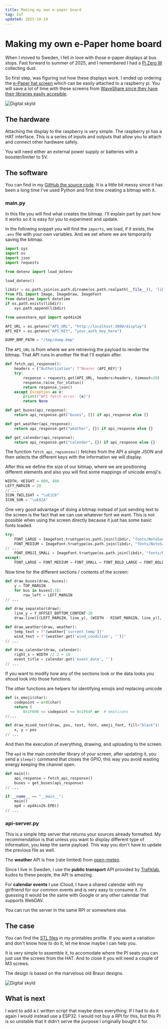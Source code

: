 ```yaml
---
title: Making my own e-paper board
tag: IoT
updated: 2025-10-19
---
```


# Making my own e-Paper home board

When I moved to Sweden, I fell in love with those e-paper displays at bus stops. Fast forward to summer of 2025, and I remembered I had a [Pi Zero W](https://www.electrokit.com/raspberry-pi-zero-2-w) collecting dust.

So first step, was figuring out how these displays work. I ended up ordering the [e-Paper hat screen](https://www.electrokit.com/2.7e-papper-hat-svart/vit) which can be easily attached to a raspberry pi. You will save a lot of time with these screens from [WaveShare since they have their libraries easily accesible](https://github.com/waveshareteam/e-Paper).

![Digital skyld](/notes-imgs/2025-10-19-skyld.jpeg)

## The hardware

Attaching the display to the raspberry is very simple. The raspberry pi has a HAT interface. This is a series of inputs and outputs that allow you to attach and connect other hardware safely.

You will need either an external power supply or batteries with a booster/limiter to 5V.

## The software

You can find in my [GitHub the source code](https://github.com/fede/diy-digital-skylt). It is a little bit messy since it has been a long time I've used Python and first time creating a bitmap with it.

### main.py

In this file you will find what creates the bitmap. I'll explain part by part how it works so it is easy for you to experiment and update.

In the following snippet you will find the `imports`, we load, if it exists, the `.env` file with your own variables. And we set where we are temporarily saving the bitmap.

```python
import sys
import os
import json
import requests

from dotenv import load_dotenv

load_dotenv()

libdir = os.path.join(os.path.dirname(os.path.realpath(__file__)), 'lib')
from PIL import Image, ImageDraw, ImageFont
from datetime import datetime
if os.path.exists(libdir):
    sys.path.append(libdir)

from waveshare_epd import epd4in26

API_URL = os.getenv("API_URL", "http://localhost:3000/display")
API_KEY = os.getenv("API_KEY", "your_auth_key_here")

DUMP_BMP_PATH = "/tmp/dump.bmp"
```

The `API_URL` is from where we are retrieving the payload to render the bitmap. That API runs in another file that I'll explain after.

```python
def fetch_api_response():
    headers = {"Authorization": f"Bearer {API_KEY}"}
    try:
        response = requests.get(API_URL, headers=headers, timeout=20)
        response.raise_for_status()
        return response.json()
    except Exception as e:
        print(f"API fetch error: {e}")
        return None

def get_buses(api_response):
    return api_response.get("buses", []) if api_response else []

def get_weather(api_response):
    return api_response.get("weather", {}) if api_response else {}

def get_calendar(api_response):
    return api_response.get("calendar", {}) if api_response else {}
```

The function `fetch_api_repsonses()` fetches from the API a single JSON and then selects the different keys with the information we will display.

After this we define the size of our bitmap, where we are positioning different elements and also you will find some mappings of unicode emoji's.

```python
WIDTH, HEIGHT = 800, 480
LEFT_MARGIN = 20
// ...
ICON_TWILIGHT = "\uE1C6"
ICON_SUN = "\uE81A"
```

One very good advantage of doing a bitmap instead of just sending text to the screen is the fact that we can use whatever font we want. This is not possible when using the screen directly because it just has some basic fonts loaded.

```python
try:
    FONT_LARGE = ImageFont.truetype(os.path.join(libdir, "fonts/NotoSans-Regular.ttf"), 42)
    FONT_MEDIUM = ImageFont.truetype(os.path.join(libdir, "fonts/NotoSans-Regular.ttf"), 34)
// ...
    FONT_EMOJI_SMALL = ImageFont.truetype(os.path.join(libdir, "fonts/NotoEmoji-VariableFont_wght.ttf"), 30)
except:
    FONT_LARGE = FONT_MEDIUM = FONT_SMALL = FONT_BOLD_LARGE = FONT_BOLD_MEDIUM = FONT_BOLD_SMALL = ICON_LARGE = ICON_MEDIUM = ICON_SMALL = ImageFont.load_default()
```

Now time for the different sections / contents of the screen:

```python
def draw_buses(draw, buses):
    y = TOP_MARGIN
    for bus in buses[:3]:
        row_left = LEFT_MARGIN
// ...

def draw_separator(draw):
    line_y = Y_OFFSET_BOTTOM_CONTENT-20
    draw.line([(LEFT_MARGIN, line_y), (WIDTH - RIGHT_MARGIN, line_y)], fill="black", width=2)

def draw_weather(draw, weather):
    temp_text = f"{weather['current_temp']}"
    wind_text = f"{weather.get('wind_condition', '')}"
// ...

def draw_calendar(draw, calendar):
    right_x = WIDTH // 2 + 10
    event_title = calendar.get('event_date', '')
// ...

```

If you want to modify how any of the sections look or the data looks you shoud look into those functions.

The other functions are helpers for identifying emojis and replacing unicode

```python
def is_emoji(char):
    codepoint = ord(char)
    return (
        0x1F600 <= codepoint <= 0x1F64F or  # emoticons
//...

def draw_mixed_text(draw, pos, text, font, emoji_font, fill="black"):
    x, y = pos
// ...

```

And then the execution of everything, drawing, and uploading to the screen.

The `epd` is the main controller library of your screen, after updating it, you send a `sleep()` command that closes the GPIO, this way you avoid wasting energy keeping the channel open.

```python
def main():
    api_response = fetch_api_response()
    buses = get_buses(api_response)
// ...

if __name__ == "__main__":
    main()
    epd = epd4in26.EPD()
// ...
```

### api-server.py

This is a simple http server that returns your sources already formatted. My recommendation is that unless you want to display different type of information, you keep the same payload. This way you don't have to update the previous file as well.

The **weather** API is free (rate limited) from [open-meteo](https://open-meteo.com/).

Since I live in Sweden, I use the **public transport** API provided by [Trafiklab](https://www.trafiklab.se/), kudos to these people, the API is amazing.

For **calendar events** I use iCloud, I have a shared calendar with my girlfriend for our common events and is very easy to consume it. I'm guessing it would be the same with Google or any other calendar that supports WebDAV.

You can run the server in the same RPI or somewhere else.

## The case

You can find the [STL files](https://www.printables.com/model/1408332-e-ink-e-paper-digital-board-case/files) in my printables profile. If you want a variation and don't know how to do it, let me know maybe I can help you.

It is very simple to assemble it, to accomodate where the PI seats you can just use the screws from the HAT. And to close it you will need a couple of M3 screws.

The design is based on the marvelous old Braun designs.

![Digital skyld](/notes-imgs/2025-10-19-braun.jpg)

## What is next

I want to add a `C` written script that maybe does everything. If I had to do it again I would instead use a ESP32. I would not buy a RPI for this, but this PI is so unstable that it didn't serve the purpose I originally bought it for.

